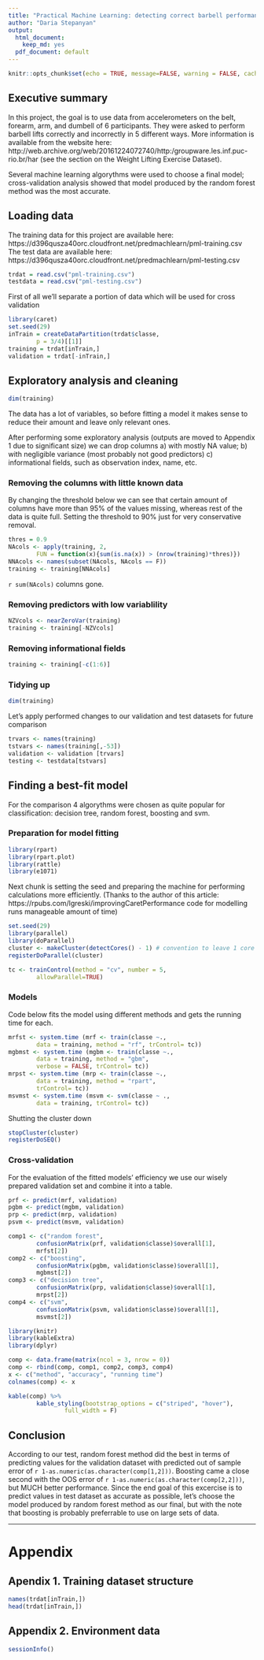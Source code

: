 ```yaml
---
title: "Practical Machine Learning: detecting correct barbell performance based on health trackers data"
author: "Daria Stepanyan"
output:
  html_document:
    keep_md: yes
  pdf_document: default
---
```


```r
knitr::opts_chunk$set(echo = TRUE, message=FALSE, warning = FALSE, cache = TRUE)
```

## Executive summary

In this project, the goal is to use data from accelerometers on the belt, forearm, arm, and dumbell of 6 participants. They were asked to perform barbell lifts correctly and incorrectly in 5 different ways. More information is available from the website here: http://web.archive.org/web/20161224072740/http:/groupware.les.inf.puc-rio.br/har (see the section on the Weight Lifting Exercise Dataset).

Several machine learning algorythms were used to choose a final model; cross-validation analysis showed that model produced by the random forest method was the most accurate.

## Loading data

The training data for this project are available here: https://d396qusza40orc.cloudfront.net/predmachlearn/pml-training.csv
The test data are available here: https://d396qusza40orc.cloudfront.net/predmachlearn/pml-testing.csv

```r
trdat = read.csv("pml-training.csv")
testdata = read.csv("pml-testing.csv")
```

First of all we'll separate a portion of data which will be used for cross validation

```r
library(caret)
set.seed(29)
inTrain = createDataPartition(trdat$classe, 
        p = 3/4)[[1]]
training = trdat[inTrain,]
validation = trdat[-inTrain,]
```

## Exploratory analysis and cleaning


```r
dim(training)
```

The data has a lot of variables, so before fitting a model it makes sense to reduce their amount and leave only relevant ones. 

After performing some exploratory analysis (outputs are moved to Appendix 1 due to significant size) we can drop columns a) with mostly NA value; b) with negligible variance (most probably not good predictors) c) informational fields, such as observation index, name, etc.

### Removing the columns with little known data

By changing the threshold below we can see that certain amount of columns have more than 95% of the values missing, whereas rest of the data is quite full. Setting the threshold to 90% just for very conservative removal.

```r
thres = 0.9
NAcols <- apply(training, 2,  
        FUN = function(x){sum(is.na(x)) > (nrow(training)*thres)})
NNAcols <- names(subset(NAcols, NAcols == F))
training <- training[NNAcols]
```

`r sum(NAcols)` columns gone.

### Removing predictors with low variablility

```r
NZVcols <- nearZeroVar(training)
training <- training[-NZVcols]
```

### Removing informational fields

```r
training <- training[-c(1:6)]
```

### Tidying up
```r
dim(training)
```

Let's apply performed changes to our validation and test datasets for future comparison
```r
trvars <- names(training)
tstvars <- names(training[,-53])
validation <- validation [trvars]
testing <- testdata[tstvars]
```

## Finding a best-fit model

For the comparison 4 algorythms were chosen as quite popular for classification: decision tree, random forest, boosting and svm.

### Preparation for model fitting
```r
library(rpart) 
library(rpart.plot) 
library(rattle)
library(e1071)
```

Next chunk is setting the seed and preparing the machine for performing calculations more efficiently. (Thanks to the author of this article: https://rpubs.com/lgreski/improvingCaretPerformance code for modelling runs manageable amount of time)

```r
set.seed(29)
library(parallel)
library(doParallel)
cluster <- makeCluster(detectCores() - 1) # convention to leave 1 core for OS
registerDoParallel(cluster)

tc <- trainControl(method = "cv", number = 5, 
        allowParallel=TRUE)
```

### Models

Code below fits the model using different methods and gets the running time for each.

```r
mrfst <- system.time (mrf <- train(classe ~., 
        data = training, method = "rf", trControl= tc))
mgbmst <- system.time (mgbm <- train(classe ~., 
        data = training, method = "gbm", 
        verbose = FALSE, trControl= tc))
mrpst <- system.time (mrp <- train(classe ~., 
        data = training, method = "rpart", 
        trControl= tc))
msvmst <- system.time (msvm <- svm(classe ~ ., 
        data = training, trControl= tc))
```

Shutting the cluster down
```r
stopCluster(cluster)
registerDoSEQ()
```

### Cross-validation
For the evaluation of the fitted models' efficiency we use our wisely prepared validation set and combine it into a table.

```r
prf <- predict(mrf, validation)
pgbm <- predict(mgbm, validation)
prp <- predict(mrp, validation)
psvm <- predict(msvm, validation)

comp1 <- c("random forest", 
        confusionMatrix(prf, validation$classe)$overall[1],
        mrfst[2])
comp2 <- c("boosting", 
        confusionMatrix(pgbm, validation$classe)$overall[1],
        mgbmst[2])
comp3 <- c("decision tree", 
        confusionMatrix(prp, validation$classe)$overall[1],
        mrpst[2])
comp4 <- c("svm", 
        confusionMatrix(psvm, validation$classe)$overall[1],
        msvmst[2])

library(knitr)
library(kableExtra)
library(dplyr)

comp <- data.frame(matrix(ncol = 3, nrow = 0))
comp <- rbind(comp, comp1, comp2, comp3, comp4)
x <- c("method", "accuracy", "running time")
colnames(comp) <- x

kable(comp) %>%
        kable_styling(bootstrap_options = c("striped", "hover"), 
                full_width = F)
```

## Conclusion

According to our test, random forest method did the best in terms of predicting values for the validation dataset with predicted out of sample error of `r 1-as.numeric(as.character(comp[1,2]))`. Boosting came a close second with the OOS error of `r 1-as.numeric(as.character(comp[2,2]))`, but MUCH better performance. Since the end goal of this excercise is to predict values in test dataset as accurate as possible, let's choose the model produced by random forest method as our final, but with the note that boosting is probably preferrable to use on large sets of data.

******

# Appendix

## Apendix 1. Training dataset structure

```r
names(trdat[inTrain,])
head(trdat[inTrain,])
```

## Appendix 2. Environment data

```r
sessionInfo()
```


